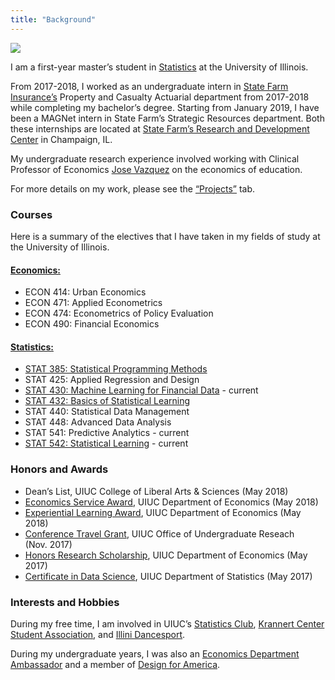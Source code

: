 ```yaml
---
title: "Background"
---
```


![](Timothy Chin.png)
  
I am a first-year master's student in [Statistics](https://stat.illinois.edu/academics/graduate-programs/degree-programs/ms-statistics) at the University of Illinois. 
  
From 2017-2018, I worked as an undergraduate intern in [State Farm Insurance's](https://www.statefarm.com/) Property and Casualty Actuarial department from 2017-2018 while completing my bachelor's degree. Starting from January 2019, I have been a MAGNet intern in State Farm's Strategic Resources department. Both these internships are located at [State Farm's Research and Development Center](https://rdc.statefarm/#!/home) in Champaign, IL.  
  
My undergraduate research experience involved working with Clinical Professor of Economics [Jose Vazquez](https://chroniclevitae.com/people/194561-jose-vazquez/profile) on the economics of education. 

For more details on my work, please see the ["Projects"](https://timothychin328.github.io/website/projects.html) tab.


### Courses
  
Here is a summary of the electives that I have taken in my fields of study at the University of Illinois.

#### [**Economics:**](economics.illinois.edu)  
- ECON 414: Urban Economics  
- ECON 471: Applied Econometrics  
- ECON 474: Econometrics of Policy Evaluation  
- ECON 490: Financial Economics  

#### [**Statistics:**](stat.illinois.edu)  
- [STAT 385: Statistical Programming Methods](http://stat385.stat.illinois.edu/)  
- STAT 425: Applied Regression and Design  
- [STAT 430: Machine Learning for Financial Data](https://www.larryhua.com/teaching/) - current  
- [STAT 432: Basics of Statistical Learning](https://daviddalpiaz.github.io/stat432sp18/)  
- STAT 440: Statistical Data Management  
- STAT 448: Advanced Data Analysis  
- STAT 541: Predictive Analytics - current  
- [STAT 542: Statistical Learning](https://publish.illinois.edu/liangf/teaching/stat-542/) - current  

### Honors and Awards
- Dean's List, UIUC College of Liberal Arts & Sciences (May 2018)
- [Economics Service Award](https://economics.illinois.edu/resources/awards-scholarships/undergraduate/service-award), UIUC Department of Economics (May 2018)
- [Experiential Learning Award](https://economics.illinois.edu/resources/awards-scholarships/undergraduate/experiential-learning-award), UIUC Department of Economics (May 2018)
- [Conference Travel Grant](http://undergradresearch.illinois.edu/students/funding.html#TOC_CTGC), UIUC Office of Undergraduate Reseach (Nov. 2017)
- [Honors Research Scholarship](https://economics.illinois.edu/resources/awards-scholarships/undergraduate/honors-research-scholarship), UIUC Department of Economics (May 2017)
- [Certificate in Data Science](https://stat.illinois.edu/academics/undergraduate-program/degree-programs/certificate-data-science), UIUC Department of Statistics (May 2017)


### Interests and Hobbies 

During my free time, I am involved in UIUC's [Statistics Club](https://stat.illinois.edu/illini-statistics-club), [Krannert Center Student Association](http://kcsa.illinois.edu/), and [Illini Dancesport](https://publish.illinois.edu/illinidancesport/).

During my undergraduate years, I was also an [Economics Department Ambassador](https://economics.illinois.edu/academics/undergraduate-program/student-groups/econ-ambassadors/past-economics-ambassadors) and a member of [Design for America](https://dfaillinois.com/index.html).



